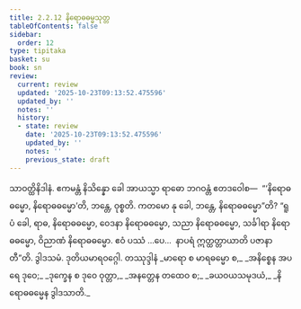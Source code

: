 ```yaml
---
title: 2.2.12 နိရောဓဓမ္မသုတ္တ
tableOfContents: false
sidebar:
  order: 12
type: tipitaka
basket: su
book: sn
review:
  current: review
  updated: '2025-10-23T09:13:52.475596'
  updated_by: ''
  notes: ''
  history:
  - state: review
    date: '2025-10-23T09:13:52.475596'
    updated_by: ''
    notes: ''
    previous_state: draft
---
```



<ReviewStatus review={frontmatter.review} showDetails={true} />

<HypothesisAnnotation frontmatter={frontmatter} />

<DynamicBreadcrumb />

<Division number="181" book="sn" e="ch" v="18" p="305">

<Paragraph number="870" book="sn">
သာဝတ္ထိနိဒါနံ. ဧကမန္တံ နိသိန္နော ခေါ အာယသ္မာ ရာဓော ဘဂဝန္တံ ဧတဒဝေါစ—  “‘နိရောဓဓမ္မော, နိရောဓဓမ္မော’တိ, ဘန္တေ, ဝုစ္စတိ. ကတမော နု ခေါ, ဘန္တေ, နိရောဓဓမ္မော”တိ? “ရူပံ ခေါ, ရာဓ, နိရောဓဓမ္မော, ဝေဒနာ နိရောဓဓမ္မော, သညာ နိရောဓဓမ္မော, သင်္ခါရာ နိရောဓဓမ္မော, ဝိညာဏံ နိရောဓဓမ္မော. ဧဝံ ပဿံ …ပေ…  နာပရံ ဣတ္ထတ္တာယာတိ ပဇာနာတီ”တိ.

</Paragraph>
</Division>

<Paragraph number="871" type="center" book="sn">
ဒွါဒသမံ.



</Paragraph>

<Paragraph number="872" type="center" book="sn">
ဒုတိယမာရဝဂ္ဂေါ.



</Paragraph>

<Paragraph number="873" type="center" book="sn">
တဿုဒ္ဒါနံ


</Paragraph>

<Paragraph number="874" type="verses" book="sn">
_မာရော စ မာရဓမ္မော စ,_  
_အနိစ္စေန အပရေ ဒုဝေ;_  
_ဒုက္ခေန စ ဒုဝေ ဝုတ္တာ,_  
_အနတ္တေန တထေဝ စ;_  
_ခယဝယသမုဒယံ,_  
_နိရောဓဓမ္မေန ဒွါဒသာတိ._
</Paragraph>